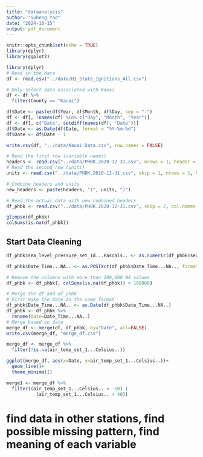 ```yaml
---
title: "dataanalysis"
author: "Suheng Yao"
date: "2024-10-15"
output: pdf_document
---
```


```r
knitr::opts_chunk$set(echo = TRUE)
library(dplyr)
library(ggplot2)
```

```r
library(dplyr)
# Read in the data
df <- read.csv("../data/HI_State_Ignitions_All.csv")

# Only select data associated with Kauai
df <- df %>%
  filter(County == "Kauai")
```
```r
df$Date <- paste(df$Year, df$Month, df$Day, sep = "-")
df <- df[, !names(df) %in% c("Day", "Month", "Year")]
df <- df[, c("Date", setdiff(names(df), "Date"))]
df$Date <- as.Date(df$Date, format = "%Y-%m-%d")
df$Date <- df$Date - 1
```
```r
write.csv(df, "../data/Kauai Data.csv", row.names = FALSE)
```
```r
# Read the first row (variable names)
headers <- read.csv("../data/PHBK.2020-12-31.csv", nrows = 1, header = FALSE)
# Read the second row (units)
units <- read.csv("../data/PHBK.2020-12-31.csv", skip = 1, nrows = 1, header = FALSE)

# Combine headers and units
new_headers <- paste(headers, "(", units, ")")

# Read the actual data with new combined headers
df_phbk <- read.csv("../data/PHBK.2020-12-31.csv", skip = 2, col.names = new_headers)
```
```r
glimpse(df_phbk)
colSums(is.na(df_phbk))
```

## Start Data Cleaning
```r
df_phbk$sea_level_pressure_set_1d...Pascals.. <- as.numeric(df_phbk$sea_level_pressure_set_1d...Pascals..)

df_phbk$Date_Time...NA.. <- as.POSIXct(df_phbk$Date_Time...NA.., format="%Y-%m-%dT%H:%M:%SZ")

# Remove the columns with more than 100,000 NA values
df_phbk <- df_phbk[, colSums(is.na(df_phbk)) < 100000]
```

```r
# Merge the df and df_phbk
# First make the date in the same format
df_phbk$Date_Time...NA.. <- as.Date(df_phbk$Date_Time...NA..)
df_phbk <- df_phbk %>%
  rename(Date=Date_Time...NA..)
# Merge based on date
merge_df <- merge(df, df_phbk, by="Date", all=FALSE)
write.csv(merge_df, "merge_df.csv")
```
```r
merge_df <- merge_df %>%
  filter(!is.na(air_temp_set_1...Celsius..))

ggplot(merge_df, aes(x=Date, y=air_temp_set_1...Celsius..))+
  geom_line()+
  theme_minimal()
```
```r
merge1 <- merge_df %>%
  filter((air_temp_set_1...Celsius.. < -10) | 
           (air_temp_set_1...Celsius.. > 40))
```

# find data in other stations, find possible missing pattern, find meaning of each variable